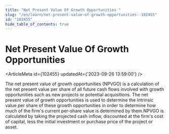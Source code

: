 ```yaml
---
title: "Net Present Value Of Growth Opportunities "
slug: "/en/learn/net-present-value-of-growth-opportunities--102455"
id: "102455"
hide_table_of_contents: true
---
```



# Net Present Value Of Growth Opportunities 

<ArticleMeta id={102455} updatedAt={'2023-09-26 13:59:00'} />
<div className='border-solid border-b border-t-0 my-4 border-[var(--ifm-color-gray-300)]' />

The net present value of growth opportunities (NPVGO) is a calculation of the net present value per share of all future cash flows involved with growth opportunities such as new projects or potential acquisitions. The net present value of growth opportunities is used to determine the intrinsic value per share of these growth opportunities in order to determine how much of the firm's current per-share value is determined by them.NPVGO is calculated by taking the projected cash inflow, discounted at the firm's cost of capital, less the initial investment or purchase price of the project or asset.

